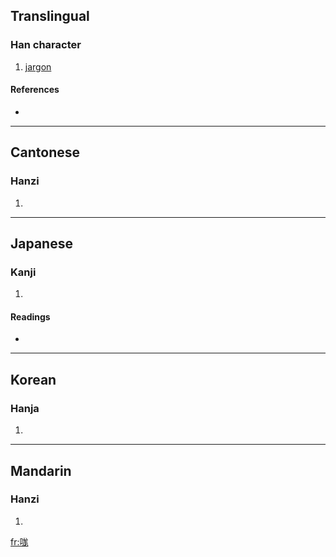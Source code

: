 ==Translingual==

===Han character===
{{Han char|rn=30|rad=口|as=07|sn=10|four=6301<sub>2</sub>|canj=口戈山竹 (RIUH)}}

# [[jargon]]

====References====
* {{Han ref|kx=0190.070|dkj=03640|dj=0409.240|hdz=10627.120|uh=54E4|ud=21732|bh=D0F6|bd=53494}}

----

==Cantonese==

===Hanzi===
{{yue-hanzi|jyut=|y=mong4}}

# {{defn|Cantonese}}

----

==Japanese==

===Kanji===
{{ja-kanji|grade=|rs=口07}}

# {{defn|Japanese}}

====Readings====
* {{ja-readings|on=[[ぼう]] (bō), [[もう]] (mō)|kun=}}

----

==Korean==

===Hanja===
{{ko-hanja|hangeul=방|rv=bang|mr=pang}}

# {{defn|Korean}}

----

==Mandarin==

===Hanzi===
{{cmn-hanzi|pin=[[máng]] ([[mang2]])|wg=mang<sup>2</sup>}}

# {{defn|Mandarin}}

[[fr:哤]]